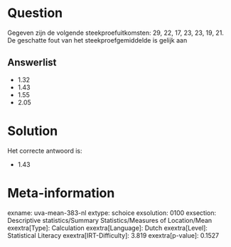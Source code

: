 Question
========

Gegeven zijn de volgende steekproefuitkomsten: 29, 22, 17, 23, 23, 19,
21. De geschatte fout van het steekproefgemiddelde is gelijk aan

Answerlist
----------

* 1.32
* 1.43
* 1.55
* 2.05

Solution
========

Het correcte antwoord is: 

* 1.43

Meta-information
================
exname: uva-mean-383-nl
extype: schoice
exsolution: 0100
exsection: Descriptive statistics/Summary Statistics/Measures of Location/Mean
exextra[Type]: Calculation
exextra[Language]: Dutch
exextra[Level]: Statistical Literacy
exextra[IRT-Difficulty]: 3.819
exextra[p-value]: 0.1527
